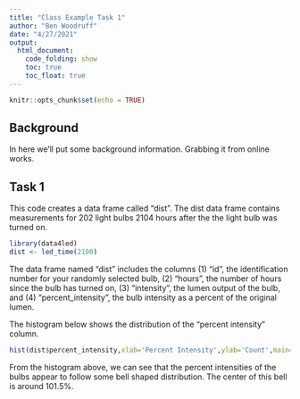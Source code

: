 ```yaml
---
title: "Class Example Task 1"
author: "Ben Woodruff"
date: "4/27/2021"
output: 
  html_document:
    code_folding: show
    toc: true
    toc_float: true
---
```


```r
knitr::opts_chunk$set(echo = TRUE)
```

## Background

In here we'll put some background information. Grabbing it from online works.  

## Task 1
This code creates a data frame called “dist”. The dist data frame contains measurements for 202 light bulbs 2104 hours after the the light bulb was turned on.

```r
library(data4led)
dist <- led_time(2100)
```

The data frame named “dist” includes the columns (1) “id”, the identification number for your randomly selected bulb, (2) “hours”, the number of hours since the bulb has turned on, (3) “intensity”, the lumen output of the bulb, and (4) “percent_intensity”, the bulb intensity as a percent of the original lumen.

The histogram below shows the distribution of the "percent intensity" column. 

```r
hist(dist$percent_intensity,xlab='Percent Intensity',ylab='Count',main='Histogram of Percent Intensity', probability=TRUE)
```

From the histogram above, we can see that the percent intensities of the bulbs appear to follow some bell shaped distribution.  The center of this bell is around 101.5%.  



